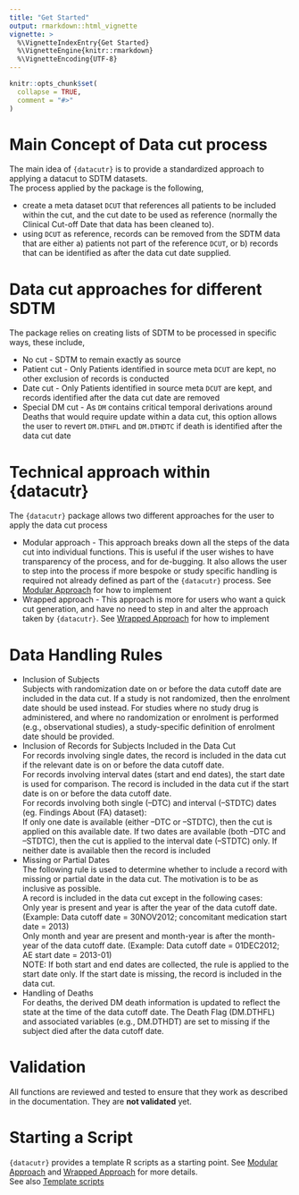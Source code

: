 ```yaml
---
title: "Get Started"
output: rmarkdown::html_vignette
vignette: >
  %\VignetteIndexEntry{Get Started}
  %\VignetteEngine{knitr::rmarkdown}
  %\VignetteEncoding{UTF-8}
---
```


```r
knitr::opts_chunk$set(
  collapse = TRUE,
  comment = "#>"
)
```

# Main Concept of Data cut process

The main idea of `{datacutr}` is to provide a standardized approach to applying a datacut to SDTM datasets.  
The process applied by the package is the following, 

- create a meta dataset `DCUT` that references all patients to be included within the cut, and the cut date to be used as reference (normally the Clinical Cut-off Date that data has been cleaned to).  
- using `DCUT` as reference, records can be removed from the SDTM data that are either a) patients not part of the reference `DCUT`, or b) records that can be identified as after the data cut date supplied.  

# Data cut approaches for different SDTM

The package relies on creating lists of SDTM to be processed in specific ways, these include,  

- No cut - SDTM to remain exactly as source  
- Patient cut - Only Patients identified in source meta `DCUT` are kept, no other exclusion of records is conducted  
- Date cut - Only Patients identified in source meta `DCUT` are kept, and records identified after the data cut date are removed  
- Special DM cut - As `DM` contains critical temporal derivations around Deaths that would require update within a data cut, this option allows the user to revert `DM.DTHFL` and `DM.DTHDTC` if death is identified after the data cut date

# Technical approach within {datacutr}

The `{datacutr}` package allows two different approaches for the user to apply the data cut process  

- Modular approach - This approach breaks down all the steps of the data cut into individual functions.
This is useful if the user wishes to have transparency of the process, and for de-bugging. It also allows the user to step into the process if more bespoke or study specific handling is required not already defined as part of the `{datacutr}` process. See [Modular Approach](https://pharmaverse.github.io/datacutr/articles/modular.html) for how to implement  
* Wrapped approach - This approach is more for users who want a quick cut generation, and have no need to step in and alter the approach taken by `{datacutr}`. See [Wrapped Approach](https://pharmaverse.github.io/datacutr/articles/wrapper.html) for how to implement

# Data Handling Rules

- Inclusion of Subjects  
Subjects with randomization date on or before the data cutoff date are included in the data cut. If a study is not randomized, then the enrolment date should be used instead. For studies where no study drug is administered, and where no randomization or enrolment is performed (e.g., observational studies), a study-specific definition of enrolment date should be provided.  
- Inclusion of Records for Subjects Included in the Data Cut  
For records involving single dates, the record is included in the data cut if the relevant date is on or before the data cutoff date.  
For records involving interval dates (start and end dates), the start date is used for comparison. The record is included in the data cut if the start date is on or before the data cutoff date.  
For records involving both single (--DTC) and interval (--STDTC) dates (eg. Findings About (FA) dataset):  
If only one date is available (either –DTC or –STDTC), then the cut is applied on this available date. If two dates are available (both –DTC and –STDTC), then the cut is applied to the interval date (--STDTC) only. If neither date is available then the record is included  
- Missing or Partial Dates  
The following rule is used to determine whether to include a record with missing or partial date in the data cut.  The motivation is to be as inclusive as possible.  
A record is included in the data cut except in the following cases:  
Only year is present and year is after the year of the data cutoff date. (Example: Data cutoff date = 30NOV2012; concomitant medication start date = 2013)  
Only month and year are present and month-year is after the month-year of the data cutoff date. (Example:
Data cutoff date = 01DEC2012; AE start date = 2013-01)  
NOTE: If both start and end dates are collected, the rule is applied to the start date only.  If the start date is missing, the record is included in the data cut.  
- Handling of Deaths  
For deaths, the derived DM death information is updated to reflect the state at the time of the data cutoff date. The Death Flag (DM.DTHFL) and associated variables (e.g., DM.DTHDT) are set to missing if the subject died after the data cutoff date.

# Validation

All functions are reviewed and tested to ensure that they work as described in
the documentation. They are **not validated** yet.

# Starting a Script

`{datacutr}` provides a template R scripts as a starting point. See [Modular Approach](https://pharmaverse.github.io/datacutr/articles/modular.html) and [Wrapped Approach](https://pharmaverse.github.io/datacutr/articles/wrapper.html) for more details.  
See also [Template scripts](https://github.com/pharmaverse/datacutr/tree/main/inst/templates)

